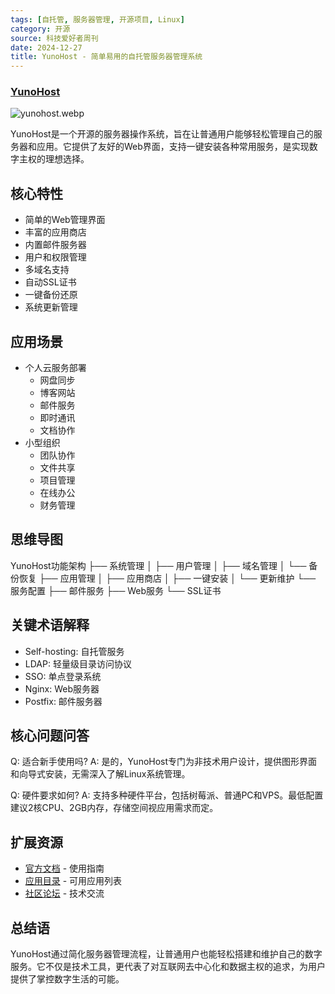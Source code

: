 ```yaml
---
tags: [自托管, 服务器管理, 开源项目, Linux]
category: 开源
source: 科技爱好者周刊
date: 2024-12-27
title: YunoHost - 简单易用的自托管服务器管理系统
---
```


### [YunoHost](https://yunohost.org/)

![yunohost.webp](https://img.mengpeng.tech/i/2024/12/27/676e3b3e5bc48.webp)

YunoHost是一个开源的服务器操作系统，旨在让普通用户能够轻松管理自己的服务器和应用。它提供了友好的Web界面，支持一键安装各种常用服务，是实现数字主权的理想选择。

## 核心特性

- 简单的Web管理界面
- 丰富的应用商店
- 内置邮件服务器
- 用户和权限管理
- 多域名支持
- 自动SSL证书
- 一键备份还原
- 系统更新管理

## 应用场景

- 个人云服务部署
  - 网盘同步
  - 博客网站
  - 邮件服务
  - 即时通讯
  - 文档协作
- 小型组织
  - 团队协作
  - 文件共享
  - 项目管理
  - 在线办公
  - 财务管理

## 思维导图
YunoHost功能架构
├── 系统管理
│   ├── 用户管理
│   ├── 域名管理
│   └── 备份恢复
├── 应用管理
│   ├── 应用商店
│   ├── 一键安装
│   └── 更新维护
└── 服务配置
    ├── 邮件服务
    ├── Web服务
    └── SSL证书

## 关键术语解释

- Self-hosting: 自托管服务
- LDAP: 轻量级目录访问协议
- SSO: 单点登录系统
- Nginx: Web服务器
- Postfix: 邮件服务器

## 核心问题问答

Q: 适合新手使用吗?
A: 是的，YunoHost专门为非技术用户设计，提供图形界面和向导式安装，无需深入了解Linux系统管理。

Q: 硬件要求如何?
A: 支持多种硬件平台，包括树莓派、普通PC和VPS。最低配置建议2核CPU、2GB内存，存储空间视应用需求而定。

## 扩展资源

- [官方文档](https://yunohost.org/docs) - 使用指南
- [应用目录](https://yunohost.org/apps) - 可用应用列表
- [社区论坛](https://forum.yunohost.org/) - 技术交流

## 总结语

YunoHost通过简化服务器管理流程，让普通用户也能轻松搭建和维护自己的数字服务。它不仅是技术工具，更代表了对互联网去中心化和数据主权的追求，为用户提供了掌控数字生活的可能。 